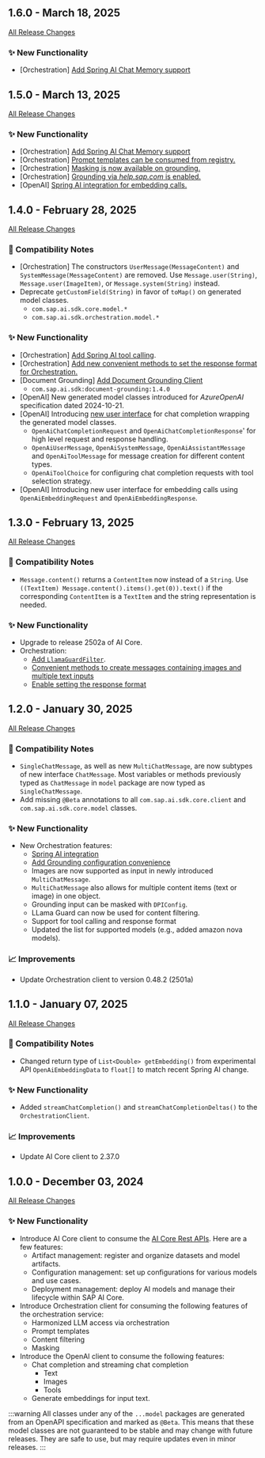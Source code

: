 ## 1.6.0 - March 18, 2025

[All Release Changes](https://github.com/SAP/ai-sdk-java/releases/tag/rel%2F1.6.0)

### ✨ New Functionality

- [Orchestration] [Add Spring AI Chat Memory support](guides/spring-ai-integration#chat-memory)

## 1.5.0 - March 13, 2025

[All Release Changes](https://github.com/SAP/ai-sdk-java/releases/tag/rel%2F1.5.0)

### ✨ New Functionality

- [Orchestration] [Add Spring AI Chat Memory support](guides/spring-ai-integration#chat-memory)
- [Orchestration] [Prompt templates can be consumed from registry.](guides/orchestration-chat-completion#chat-completion-with-templates)
- [Orchestration] [Masking is now available on grounding.](guides/orchestration-chat-completion#mask-grounding)
- [Orchestration] [Grounding via _help.sap.com_ is enabled.](guides/orchestration-chat-completion#grounding-via-helpsapcom)
- [OpenAI] [Spring AI integration for embedding calls.](guides/spring-ai-integration#embedding)

## 1.4.0 - February 28, 2025

[All Release Changes](https://github.com/SAP/ai-sdk-java/releases/tag/rel%2F1.4.0)

### 🔧 Compatibility Notes

- [Orchestration] The constructors `UserMessage(MessageContent)` and `SystemMessage(MessageContent)` are removed. Use `Message.user(String)`, `Message.user(ImageItem)`, or `Message.system(String)` instead.
- Deprecate `getCustomField(String)` in favor of `toMap()` on generated model classes.
  - `com.sap.ai.sdk.core.model.*`
  - `com.sap.ai.sdk.orchestration.model.*`

### ✨ New Functionality

- [Orchestration] [Add Spring AI tool calling](guides/spring-ai-integration#tool-calling).
- [Orchestration] [Add new convenient methods to set the response format for Orchestration.](guides/orchestration-chat-completion#set-a-response-format)
- [Document Grounding] [Add Document Grounding Client](guides/document-grounding)
  - `com.sap.ai.sdk:document-grounding:1.4.0`
- [OpenAI] New generated model classes introduced for _AzureOpenAI_ specification dated 2024-10-21.
- [OpenAI] Introducing [new user interface](guides/openai-chat-completion#new-user-interface-v140) for chat completion wrapping the generated model classes.
  - `OpenAiChatCompletionRequest` and `OpenAiChatCompletionResponse`' for high level request and response handling.
  - `OpenAiUserMessage`, `OpenAiSystemMessage`, `OpenAiAssistantMessage` and `OpenAiToolMessage` for message creation for different content types.
  - `OpenAiToolChoice` for configuring chat completion requests with tool selection strategy.
- [OpenAI] Introducing new user interface for embedding calls using `OpenAiEmbeddingRequest` and `OpenAiEmbeddingResponse`.

## 1.3.0 - February 13, 2025

[All Release Changes](https://github.com/SAP/ai-sdk-java/releases/tag/rel%2F1.3.0)

### 🔧 Compatibility Notes

- `Message.content()` returns a `ContentItem` now instead of a `String`. Use `((TextItem) Message.content().items().get(0)).text()` if the corresponding `ContentItem` is a `TextItem` and the string representation is needed.

### ✨ New Functionality

- Upgrade to release 2502a of AI Core.
- Orchestration:
  - [Add `LlamaGuardFilter`](guides/orchestration-chat-completion#chat-completion-filter).
  - [Convenient methods to create messages containing images and multiple text inputs](guides/orchestration-chat-completion#add-images-and-multiple-text-inputs-to-a-message)
  - [Enable setting the response format](guides/orchestration-chat-completion#set-a-response-format)

## 1.2.0 - January 30, 2025

[All Release Changes](https://github.com/SAP/ai-sdk-java/releases/tag/rel%2F1.2.0)

### 🔧 Compatibility Notes

- `SingleChatMessage`, as well as new `MultiChatMessage`, are now subtypes of new interface `ChatMessage`.
  Most variables or methods previously typed as `ChatMessage` in `model` package are now typed as `SingleChatMessage`.
- Add missing `@Beta` annotations to all `com.sap.ai.sdk.core.client` and `com.sap.ai.sdk.core.model` classes.

### ✨ New Functionality

- New Orchestration features:
  - [Spring AI integration](guides/spring-ai-integration)
  - [Add Grounding configuration convenience](guides/orchestration-chat-completion#grounding)
  - Images are now supported as input in newly introduced `MultiChatMessage`.
  - `MultiChatMessage` also allows for multiple content items (text or image) in one object.
  - Grounding input can be masked with `DPIConfig`.
  - LLama Guard can now be used for content filtering.
  - Support for tool calling and response format
  - Updated the list for supported models (e.g., added amazon nova models).

### 📈 Improvements

- Update Orchestration client to version 0.48.2 (2501a)

## 1.1.0 - January 07, 2025

[All Release Changes](https://github.com/SAP/ai-sdk-java/releases/tag/rel%2F1.1.0)

### 🔧 Compatibility Notes

- Changed return type of `List<Double> getEmbedding()` from experimental API `OpenAiEmbeddingData` to `float[]` to match recent Spring AI change.

### ✨ New Functionality

- Added `streamChatCompletion()` and `streamChatCompletionDeltas()` to the `OrchestrationClient`.

### 📈 Improvements

- Update AI Core client to 2.37.0

## 1.0.0 - December 03, 2024

[All Release Changes](https://github.com/SAP/ai-sdk-java/releases/tag/rel%2F1.0.0)

### ✨ New Functionality

- Introduce AI Core client to consume the [AI Core Rest APIs](https://api.sap.com/api/AI_CORE_API/overview).
  Here are a few features:
  - Artifact management: register and organize datasets and model artifacts.
  - Configuration management: set up configurations for various models and use cases.
  - Deployment management: deploy AI models and manage their lifecycle within SAP AI Core.
- Introduce Orchestration client for consuming the following features of the orchestration service:
  - Harmonized LLM access via orchestration
  - Prompt templates
  - Content filtering
  - Masking
- Introduce the OpenAI client to consume the following features:
  - Chat completion and streaming chat completion
    - Text
    - Images
    - Tools
  - Generate embeddings for input text.

:::warning
All classes under any of the `...model` packages are generated from an OpenAPI specification and marked as `@Beta`.
This means that these model classes are not guaranteed to be stable and may change with future releases.
They are safe to use, but may require updates even in minor releases.
:::
